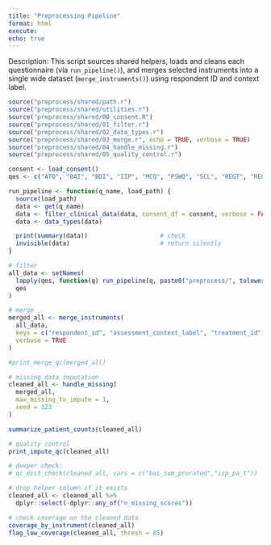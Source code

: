 ```yaml
---
title: "Preprocessing Pipeline"
format: html
execute:
echo: true
---
```


Description: This script sources shared helpers, loads and cleans each questionnaire 
(via `run_pipeline()`), and merges selected instruments into a single 
wide dataset (`merge_instruments()`) using respondent ID and context label.

```r
source("preprocess/shared/path.r")                                        # data_dir
source("preprocess/shared/utilities.r")                                   # small helpers
source("preprocess/shared/00_consent.R")                                  # load_consent()
source("preprocess/shared/01_filter.r")                                   # filter_clinical_data()
source("preprocess/shared/02_data_types.r")                               # data_types(), check_types()
source("preprocess/shared/03_merge.r", echo = TRUE, verbose = TRUE)       # merge_instruments()
source("preprocess/shared/04_handle_missing.r")                           # handle_missing(), ect.
source("preprocess/shared/05_quality_control.r")      

consent <- load_consent()
qes <- c("ATQ", "BAI", "BDI", "IIP", "MCQ", "PSWQ", "SCL", "REGT", "REGP") 
```

```r
run_pipeline <- function(q_name, load_path) {
  source(load_path)
  data <- get(q_name)
  data <- filter_clinical_data(data, consent_df = consent, verbose = FALSE)
  data <- data_types(data)

  print(summary(data))                    # check
  invisible(data)                         # return silently
}
```

```r
# filter
all_data <- setNames(
  lapply(qes, function(q) run_pipeline(q, paste0("preprocess/", tolower(q), ".r"))),
  qes
)
```

```r
# merge
merged_all <- merge_instruments(
  all_data,
  keys = c("respondent_id", "assessment_context_label", "treatment_id"),
  verbose = TRUE
)

#print_merge_qc(merged_all)
```

```r
# missing data imputation
cleaned_all <- handle_missing(
  merged_all,
  max_missing_to_impute = 1,
  seed = 123
)

summarize_patient_counts(cleaned_all)
```

```r
# quality control
print_impute_qc(cleaned_all)

# deeper check:
# qc_dist_check(cleaned_all, vars = c("bai_sum_prorated","iip_pa_t"))

# drop helper column if it exists
cleaned_all <- cleaned_all %>%
  dplyr::select(-dplyr::any_of("n_missing_scores"))

# check coverage on the cleaned data
coverage_by_instrument(cleaned_all)
flag_low_coverage(cleaned_all, thresh = 85)
```